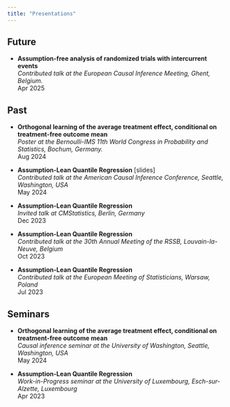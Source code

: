 ```yaml
---
title: "Presentations"
---
```


## Future

-   **Assumption-free analysis of randomized trials with intercurrent events**\
    *Contributed talk at the [European Causal Inference Meeting](https://www.eurocim.org/){style="text-decoration: none"}, Ghent, Belgium.\
    *Apr 2025

## Past

-   **Orthogonal learning of the average treatment effect, conditional on treatment-free outcome mean**\
    *Poster at the [Bernoulli-IMS 11th World Congress in Probability and Statistics](https://www.bernoulli-ims-worldcongress2024.org/){style="text-decoration: none"}, Bochum, Germany.\
    *Aug 2024

-   **Assumption-Lean Quantile Regression** \[[slides](ACIC24_GB_ho.pdf){style="text-decoration: none"}\]**\
    ***Contributed talk at the [American Causal Inference Conference](https://sci-info.org/annual-meeting/){style="text-decoration: none"}, Seattle, Washington, USA\
    *May 2024

-   **Assumption-Lean Quantile Regression\
    ***Invited talk at [CMStatistics](https://www.cmstatistics.org/CMStatistics2023/){style="text-decoration: none"}, Berlin, Germany\
    *Dec 2023

-   **Assumption-Lean Quantile Regression\
    ***Contributed talk at the [30th Annual Meeting of the RSSB](https://uclouvain.be/en/research-institutes/lidam/isba/rssb2023.html){style="text-decoration: none"}, Louvain-la-Neuve, Belgium\
    *Oct 2023

-   **Assumption-Lean Quantile Regression\
    ***Contributed talk at the [European Meeting of Statisticians](https://ems2023.org/){style="text-decoration: none"}, Warsaw, Poland\
    *Jul 2023

## Seminars

-   **Orthogonal learning of the average treatment effect, conditional on treatment-free outcome mean**\
    *Causal inference seminar at the University of Washington, Seattle, Washington, USA\
    *May 2024

-   **Assumption-Lean Quantile Regression\
    ***Work-in-Progress seminar at the University of Luxembourg, Esch-sur-Alzette, Luxembourg\
    *Apr 2023
